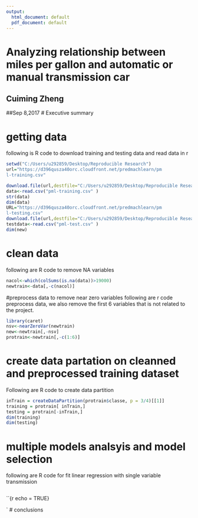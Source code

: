 ---
output:
  html_document: default
  pdf_document: default
---
Analyzing relationship between miles per gallon and automatic or manual transmission car
=====================================================================
## Cuiming Zheng
##Sep 8,2017
# Executive summary
 
 
 
 

# getting data
following is R code  to download training and testing data and read data in r
```{r echo = TRUE,message=FALSE, warning=FALSE }
setwd("C:/Users/u292859/Desktop/Reproducible Research")
url="https://d396qusza40orc.cloudfront.net/predmachlearn/pm
l-training.csv"

download.file(url,destfile="C:/Users/u292859/Desktop/Reproducible Research/pml-training.csv")
data<-read.csv("pml-training.csv" )
str(data)
dim(data)
URL="https://d396qusza40orc.cloudfront.net/predmachlearn/pm
l-testing.csv"
download.file(url,destfile="C:/Users/u292859/Desktop/Reproducible Research/pml-test.csv")
testdata<-read.csv("pml-test.csv" )
dim(new)
```


# clean data

following are R code to remove NA variables
```{r echo = TRUE}
nacol<-which(colSums(is.na(data))>19000)
newtrain<-data[,-c(nacol)]
```
#preprocess data to remove near zero variables
following are r code preprocess data, we also remove the first 6 variables that is not related to the project.
```{r echo = TRUE}
library(caret)
nsv<-nearZeroVar(newtrain)
new<-newtrain[,-nsv]
protrain<-newtrain[,-c(1:6)]
```

# create data partation on cleanned and preprocessed training dataset

Following are R code to create data partition
```{r echo = TRUE}
inTrain = createDataPartition(protrain$classe, p = 3/4)[[1]]
training = protrain[ inTrain,]
testing = protrain[-inTrain,]
dim(training)
dim(testing)
```

# multiple models analsyis and  model selection
following are R code for fit linear regression with single variable transmission
```{r echo = TRUE}

```

``{r echo = TRUE}

`
#  conclusions
